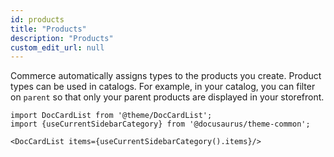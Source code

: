 ```yaml
---
id: products
title: "Products"
description: "Products"
custom_edit_url: null
---
```




Commerce automatically assigns types to the products you create. Product types can be used in catalogs. For example, in your catalog, you can filter on `parent` so that only your parent products are displayed in your storefront.




```mdx-code-block
import DocCardList from '@theme/DocCardList';
import {useCurrentSidebarCategory} from '@docusaurus/theme-common';

<DocCardList items={useCurrentSidebarCategory().items}/>
```
      
